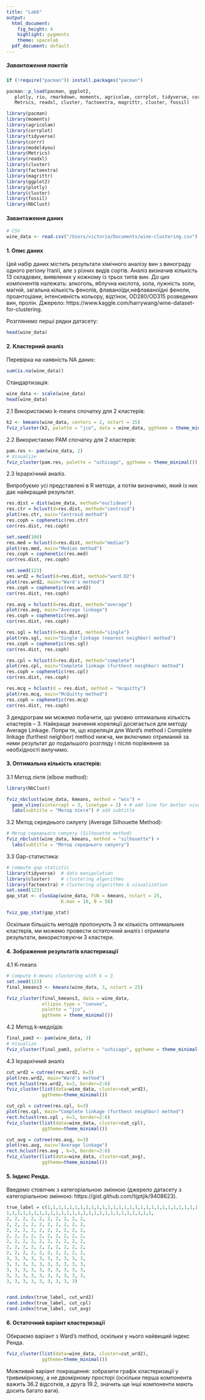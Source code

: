 ```yaml
---
title: "Lab6"
output:
  html_document:
    fig_height: 4
    highlight: pygments
    theme: spacelab
  pdf_document: default
---
```


##### Завантаження пакетів

```r
if (!require("pacman")) install.packages("pacman")
```
```r
pacman::p_load(pacman, ggplot2, 
   plotly, rio, rmarkdown, moments, agricolae, corrplot, tidyverse, corrr, model4you,
   Metrics, readxl, cluster, factoextra, magrittr, cluster, fossil)
```
```r
library(pacman)
library(moments)
library(agricolae)
library(corrplot)
library(tidyverse)
library(corrr)
library(model4you)
library(Metrics)
library(readxl)
library(cluster)
library(factoextra)
library(magrittr)
library(ggplot2)
library(plotly)
library(cluster)
library(fossil)
library(NbClust)
```

#### Завантаження даних

```r
# CSV
wine_data <- read.csv("/Users/victoria/Documents/wine-clustering.csv")
```

#### 1. Опис даних

Цей набір даних містить результати хімічного аналізу вин з винограду одного регіону Італії, але з різних видів сортів. Аналіз визначив кількість 13 складових, виявлених у кожному із трьох типів вин. До цих компонентів належать: алкоголь, яблучна кислота, 
зола, лужність золи, магній, загальна кількість фенолів, флаваноїди,нефлаваноїдні феноли, проантоціани, інтенсивність кольору, відтінок, OD280/OD315 розведених вин, пролін. Джерело: https://www.kaggle.com/harrywang/wine-dataset-for-clustering.

Розглянемо перші рядки датасету:
```r
head(wine_data)
```

#### 2. Кластерний аналіз

Перевірка на наявність NA даних:
```r
sum(is.na(wine_data))
```

Стандартизація:
```r
wine_data <- scale(wine_data)
head(wine_data)
```

2.1 Використаємо k-means спочатку для 2 кластерів:

```r
k2 <- kmeans(wine_data, centers = 2, nstart = 25)
fviz_cluster(k2, palette = "jco", data = wine_data, ggtheme = theme_minimal())
```

2.2 Використаємо PAM спочатку для 2 кластерів:

```r
pam.res <- pam(wine_data, 2)
# Visualize
fviz_cluster(pam.res, palette = "uchicago", ggtheme = theme_minimal())
```

2.3 Ієрархічний аналіз.

Випробуємо усі представлені в R методи, а потім визначимо, який із них дає
найкращий результат. 

```r
res.dist = dist(wine_data, method="euclidean")
res.ctr = hclust(d=res.dist, method="centroid")
plot(res.ctr, main="Centroid method")
res.coph = cophenetic(res.ctr)
cor(res.dist, res.coph)
```

```r
set.seed(100)
res.med = hclust(d=res.dist, method="median")
plot(res.med, main="Median method")
res.coph = cophenetic(res.med)
cor(res.dist, res.coph)
```

```r
set.seed(123)
res.wrd2 = hclust(d=res.dist, method="ward.D2")
plot(res.wrd2, main="Ward's method")
res.coph = cophenetic(res.wrd2)
cor(res.dist, res.coph)
```

```r
res.avg = hclust(d=res.dist, method="average")
plot(res.avg, main="Average linkage")
res.coph = cophenetic(res.avg)
cor(res.dist, res.coph)
```


```r
res.sgl = hclust(d=res.dist, method="single")
plot(res.sgl, main="Single linkage (nearest neighbor) method")
res.coph = cophenetic(res.sgl)
cor(res.dist, res.coph)
```


```r
res.cpl = hclust(d=res.dist, method="complete")
plot(res.cpl, main="Complete linkage (furthest neighbor) method")
res.coph = cophenetic(res.cpl)
cor(res.dist, res.coph)
```

```r
res.mcq = hclust(d = res.dist, method = "mcquitty")
plot(res.mcq, main="McQuitty method")
res.coph = cophenetic(res.mcq)
cor(res.dist, res.coph)
```

З дендрограм ми можемо побачити, що умовно оптимальна
кількість кластерів – 3.
Найкраще значення кореляції досягається для методу Average Linkage.
Попри те, що кореляція для Ward's method і Complete linkage (furthest neighbor) method нижча, ми включимо отриманий за ними результат до подальшого розгляду і після порівняння за необхідності вилучимо.


#### 3. Оптимальна кількість кластерів:
3.1 Метод ліктя (elbow method):

```r
library(NbClust)

fviz_nbclust(wine_data, kmeans, method = "wss") +
  geom_vline(xintercept = 3, linetype = 2) + # add line for better visualisation
  labs(subtitle = "Метод ліктя") # add subtitle
```

3.2 Метод середнього силуету (Average Silhouette Method):

```r
# Метод середнього силуету (Silhouette method)
fviz_nbclust(wine_data, kmeans, method = "silhouette") +
  labs(subtitle = "Метод середнього силуету")
```


3.3 Gap-статистика:
```r
# compute gap statistic
library(tidyverse)  # data manipulation
library(cluster)    # clustering algorithms
library(factoextra) # clustering algorithms & visualization
set.seed(123)
gap_stat <- clusGap(wine_data, FUN = kmeans, nstart = 25,
                    K.max = 10, B = 50)
```

```r
fviz_gap_stat(gap_stat)
```

Оскільки більшість методів пропонують 3 як кількість оптимальних кластерів, ми можемо провести остаточний аналіз і отримати результати, використовуючи 3 кластери.


#### 4. Зображення результатів кластеризації


4.1 K-means
```r
# Compute k-means clustering with k = 3
set.seed(123)
final_kmeans3 <- kmeans(wine_data, 3, nstart = 25)

fviz_cluster(final_kmeans3, data = wine_data,
             ellipse.type = "convex",
             palette = "jco",
             ggtheme = theme_minimal())
```

4.2 Метод k-медоїдів:

```r
final_pam3 <- pam(wine_data, 3)
# Visualize
fviz_cluster(final_pam3, palette = "uchicago", ggtheme = theme_minimal())
```


4.3 Ієрархічний аналіз
```r
cut_wrd2 = cutree(res.wrd2, k=3)
plot(res.wrd2, main="Ward's method")
rect.hclust(res.wrd2, k=3, border=2:6)
fviz_cluster(list(data=wine_data, cluster=cut_wrd2),
             ggtheme=theme_minimal())
```


```r
cut_cpl = cutree(res.cpl, k=3)
plot(res.cpl, main="Complete linkage (furthest neighbor) method")
rect.hclust(res.cpl , k=3, border=2:6)
fviz_cluster(list(data=wine_data, cluster=cut_cpl),
             ggtheme=theme_minimal())
```


```r
cut_avg = cutree(res.avg, k=3)
plot(res.avg, main="Average linkage")
rect.hclust(res.avg , k=3, border=2:6)
fviz_cluster(list(data=wine_data, cluster=cut_avg),
             ggtheme=theme_minimal())
```



#### 5. Індекс Ренда.

Введемо стовпчик з категоріальною змінною (джерело датасету з категоріальною змінною: https://gist.github.com/tijptjik/9408623).
```r
true_label = c(1,1,1,1,1,1,1,1,1,1,1,1,1,1,1,1,1,1,1,1,1,1,1,1,1,1,1,1,1,1,1,1,
1,1,1,1,1,1,1,1,1,1,1,1,1,1,1,1,1,1,1,1,1,1,1,1,1,1,1,
2, 2, 2, 2, 2, 2, 2, 2, 2, 2,
2, 2, 2, 2, 2, 2, 2, 2, 2, 2, 
2, 2, 2, 2, 2, 2, 2, 2, 2, 2,
2, 2, 2, 2, 2, 2, 2, 2, 2, 2, 
2, 2, 2, 2, 2, 2, 2, 2, 2, 2, 
2, 2, 2, 2, 2, 2, 2, 2, 2, 2, 
2, 2, 2, 2, 2, 2, 2, 2, 2, 2, 
3, 3, 3, 3, 3, 3, 3, 3, 3, 3,
3, 3, 3, 3, 3, 3, 3, 3, 3, 3,
3, 3, 3, 3, 3, 3, 3, 3, 3, 3, 
3, 3, 3, 3, 3, 3, 3, 3, 3, 3,
3, 3, 3, 3, 3, 3, 3, 3, 3)


rand.index(true_label, cut_wrd2)
rand.index(true_label, cut_cpl)
rand.index(true_label, cut_avg)
```


#### 6. Остаточний варіант кластеризації

Обираємо варіант з Ward's method, оскільки у нього найвищий індекс Ренда.
```r
fviz_cluster(list(data=wine_data, cluster=cut_wrd2),
             ggtheme=theme_minimal())
```


Можливий варіант покращення: зобразити графік кластеризації у тривимірному, а не двомірному просторі (оскільки перша компонента важить 36.2 відсотків, а друга 19.2, значить ще інші компоненти мають досить багато ваги).